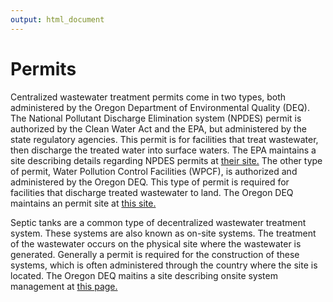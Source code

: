 ```yaml
---
output: html_document
---
```


# Permits

Centralized wastewater treatment permits come in two types, both administered by the Oregon Department of Environmental Quality (DEQ). The National Pollutant Discharge Elimination system (NPDES) permit is authorized by the Clean Water Act and the EPA, but administered by the state regulatory agencies. This permit is for facilities that treat wastewater, then discharge the treated water into surface waters. The EPA maintains a site describing details regarding NPDES permits at [their site.](https://www.epa.gov/npdes) The other type of permit, Water Pollution Control Facilities (WPCF),  is authorized and administered by the Oregon DEQ. This type of permit is required for facilities that discharge treated wastewater to land. The Oregon DEQ maintains an permit site at [this site.](https://www.oregon.gov/deq/wq/wqpermits/Pages/All-Permits-Applications.aspx) 

Septic tanks are a common type of decentralized wastewater treatment system. These systems are also known as on-site systems. The treatment of the wastewater occurs on the physical site where the wastewater is generated. Generally a permit is required for the construction of these systems, which is often administered through the country where the site is located. The Oregon DEQ maitins a site describing onsite system management at [this page.](https://www.oregon.gov/deq/Residential/Pages/Onsite.aspx) 
